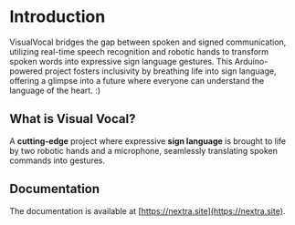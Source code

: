 # Introduction
 
VisualVocal bridges the gap between spoken and signed communication, utilizing real-time speech recognition and robotic hands to transform spoken words into expressive sign language gestures. This Arduino-powered project fosters inclusivity by breathing life into sign language, offering a glimpse into a future where everyone can understand the language of the heart. :)

## What is Visual Vocal?

A **cutting-edge** project where expressive __sign language__ is brought to life by two robotic hands and a microphone, seamlessly translating spoken commands into gestures.

## Documentation

The documentation is available at [https://nextra.site](https://nextra.site).
